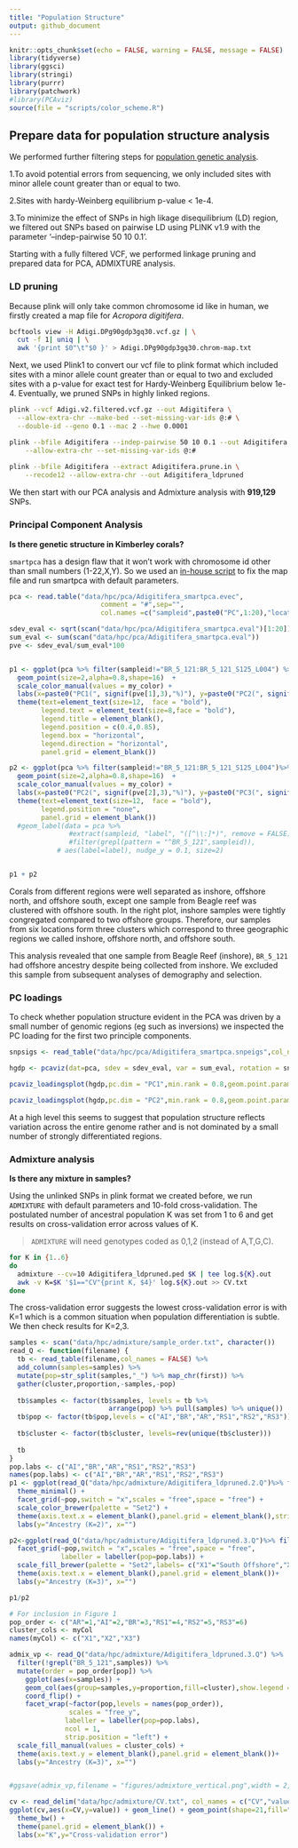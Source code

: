 ```yaml
---
title: "Population Structure"
output: github_document
---
```


```r
knitr::opts_chunk$set(echo = FALSE, warning = FALSE, message = FALSE)
library(tidyverse)
library(ggsci)
library(stringi)
library(purrr)
library(patchwork)
#library(PCAviz)
source(file = "scripts/color_scheme.R")
```

## Prepare data for population structure analysis

We performed further filtering steps for [population genetic analysis](04.popgen_stats.Rmd).

1.To avoid potential errors from sequencing, we only included sites with minor allele count greater than or equal to two.

2.Sites with hardy-Weinberg equilibrium p-value < 1e-4.

3.To minimize the effect of SNPs in high likage disequilibrium (LD) region, we filtered out SNPs based on pairwise LD using PLINK v1.9 with the parameter '--indep-pairwise 50 10 0.1'.

Starting with a fully filtered VCF, we performed linkage pruning and prepared data for PCA, ADMIXTURE analysis.

### LD pruning

Because plink will only take common chromosome id like in human, we firstly created a map file for *Acropora digitifera*.

```bash
bcftools view -H Adigi.DPg90gdp3gq30.vcf.gz | \
  cut -f 1| uniq | \
  awk '{print $0"\t"$0 }' > Adigi.DPg90gdp3gq30.chrom-map.txt
```

Next, we used Plink1 to convert our vcf file to plink format which included sites with a minor allele count greater than or equal to two and excluded sites with a p-value for exact test for Hardy-Weinberg Equilibrium below 1e-4. Eventually, we pruned SNPs in highly linked regions.

```bash
plink --vcf Adigi.v2.filtered.vcf.gz --out Adigitifera \
  --allow-extra-chr --make-bed --set-missing-var-ids @:# \
  --double-id --geno 0.1 --mac 2 --hwe 0.0001

plink --bfile Adigitifera --indep-pairwise 50 10 0.1 --out Adigitifera \
    --allow-extra-chr --set-missing-var-ids @:#
    
plink --bfile Adigitifera --extract Adigitifera.prune.in \
    --recode12 --allow-extra-chr --out Adigitifera_ldpruned
```
We then start with our PCA analysis and Admixture analysis with **919,129** SNPs.

### Principal Component Analysis
**Is there genetic structure in Kimberley corals?**

`smartpca` has a design flaw that it won't work with chromosome id other than small numbers (1-22,X,Y). So we used an [in-house script](scripts/fix_mapfile_for_smartpca.py) to fix the map file and run smartpca with default parameters.

```r
pca <- read.table("data/hpc/pca/Adigitifera_smartpca.evec",
                       comment = "#",sep="",
                       col.names =c("sampleid",paste0("PC",1:20),"location"))

sdev_eval <- sqrt(scan("data/hpc/pca/Adigitifera_smartpca.eval")[1:20])
sum_eval <- sum(scan("data/hpc/pca/Adigitifera_smartpca.eval"))
pve <- sdev_eval/sum_eval*100


p1 <- ggplot(pca %>% filter(sampleid!="BR_5_121:BR_5_121_S125_L004") %>% arrange(desc(location)), aes(PC1,PC2,color=location)) +
  geom_point(size=2,alpha=0.8,shape=16)  +
  scale_color_manual(values = my_color) + 
  labs(x=paste0("PC1(", signif(pve[1],3),"%)"), y=paste0("PC2(", signif(pve[2],3),"%)")) + theme_bw() +
  theme(text=element_text(size=12,  face = "bold"),
        legend.text = element_text(size=8,face = "bold"),
        legend.title = element_blank(),
        legend.position = c(0.4,0.85),
        legend.box = "horizontal",
        legend.direction = "horizontal",
        panel.grid = element_blank()) 

p2 <- ggplot(pca %>% filter(sampleid!="BR_5_121:BR_5_121_S125_L004")%>% arrange(desc(location)), aes(PC2,PC3,color=location)) +
  geom_point(size=2,alpha=0.8,shape=16)  +
  scale_color_manual(values = my_color) + 
  labs(x=paste0("PC2(", signif(pve[2],3),"%)"), y=paste0("PC3(", signif(pve[3],3),"%)")) + theme_bw() +
  theme(text=element_text(size=12,  face = "bold"),
        legend.position = "none",
        panel.grid = element_blank()) 
  #geom_label(data = pca %>% 
               #extract(sampleid, "label", "([^\\:]*)", remove = FALSE) %>% 
               #filter(grepl(pattern = "^BR_5_121",sampleid)), 
            # aes(label=label), nudge_y = 0.1, size=2) 


p1 + p2
```


Corals from different regions were well separated as inshore, offshore north, and offshore south, except one sample from Beagle reef was clustered with offshore south. In the right plot, inshore samples were tightly congregated compared to two offshore groups. Therefore, our samples from six locations form three clusters which correspond to three geographic regions we called inshore, offshore north, and offshore south.

This analysis revealed that one sample from Beagle Reef (inshore), `BR_5_121` had offshore ancestry despite being collected from inshore.  We excluded this sample from subsequent analyses of demography and selection.

### PC loadings
To check whether population structure evident in the PCA was driven by a small number of genomic regions (eg such as inversions) we inspected the PC loading for the first two principle components.

```r
snpsigs <- read_table("data/hpc/pca/Adigitifera_smartpca.snpeigs",col_names = c("ID","chr","pos",paste0("PC",(1:20)))) 

hgdp <- pcaviz(dat=pca, sdev = sdev_eval, var = sum_eval, rotation = snpsigs ) 

pcaviz_loadingsplot(hgdp,pc.dim = "PC1",min.rank = 0.8,geom.point.params = list(size=0.5, color="grey36")) + labs(x="SNPs",y=paste0("PC",1)) + ggtitle("PC loading plots of SNPs across the genome")

pcaviz_loadingsplot(hgdp,pc.dim = "PC2",min.rank = 0.8,geom.point.params = list(size=0.5, color="grey36")) + labs(x="SNPs",y=paste0("PC",2)) 

```
At a high level this seems to suggest that population structure reflects variation across the entire genome rather and is not dominated by a small number of strongly differentiated regions.

### Admixture analysis

**Is there any mixture in samples?**

Using the unlinked SNPs in plink format we created before, we run `ADMIXTURE` with default parameters and 10-fold cross-validation. The postulated number of ancestral population K was set from 1 to 6 and get results on cross-validation error across values of K.

>`ADMIXTURE` will need genotypes coded as 0,1,2 (instead of A,T,G,C).

```bash
for K in {1..6}
do
  admixture --cv=10 Adigitifera_ldpruned.ped $K | tee log.${K}.out
  awk -v K=$K '$1=="CV"{print K, $4}' log.${K}.out >> CV.txt
done
```
The cross-validation error suggests the lowest cross-validation error is with K=1 which is a common situation when population differentiation is subtle. We then check results for K=2,3.

```r
samples <- scan("data/hpc/admixture/sample_order.txt", character())
read_Q <- function(filename) {
  tb <- read_table(filename,col_names = FALSE) %>% 
  add_column(samples=samples) %>% 
  mutate(pop=str_split(samples,"_") %>% map_chr(first)) %>% 
  gather(cluster,proportion,-samples,-pop)
  
  tb$samples <- factor(tb$samples, levels = tb %>% 
                         arrange(pop) %>% pull(samples) %>% unique())
  tb$pop <- factor(tb$pop,levels = c("AI","BR","AR","RS1","RS2","RS3"))
  
  tb$cluster <- factor(tb$cluster, levels=rev(unique(tb$cluster)))
  
  tb
}
pop.labs <- c("AI","BR","AR","RS1","RS2","RS3")
names(pop.labs) <- c("AI","BR","AR","RS1","RS2","RS3")
p1 <- ggplot(read_Q("data/hpc/admixture/Adigitifera_ldpruned.2.Q")%>% filter(samples!="BR_5_121_S125_L004"),aes(x=samples)) + geom_col(aes(group=samples,y=proportion,fill=cluster),show.legend = FALSE) + 
  theme_minimal() + 
  facet_grid(~pop,switch = "x",scales = "free",space = "free") +
  scale_color_brewer(palette = "Set2") +
  theme(axis.text.x = element_blank(),panel.grid = element_blank(),strip.text.x = element_blank())+
  labs(y="Ancestry (K=2)", x="") 

p2<-ggplot(read_Q("data/hpc/admixture/Adigitifera_ldpruned.3.Q")%>% filter(samples!="BR_5_121_S125_L004"),aes(x=samples)) + geom_col(aes(group=samples,y=proportion,fill=cluster),show.legend = FALSE) + theme_minimal() +
  facet_grid(~pop,switch = "x",scales = "free",space = "free",
             labeller = labeller(pop=pop.labs)) +
  scale_fill_brewer(palette = "Set2",labels= c("X1"="South Offshore","X2"="North Offshore", "X3" = "Inshore")) +
  theme(axis.text.x = element_blank(),panel.grid = element_blank())+
  labs(y="Ancestry (K=3)", x="") 

p1/p2
```


```r
# For inclusion in Figure 1
pop_order <- c("AR"=1,"AI"=2,"BR"=3,"RS1"=4,"RS2"=5,"RS3"=6)
cluster_cols <- myCol
names(myCol) <- c("X1","X2","X3")

admix_vp <- read_Q("data/hpc/admixture/Adigitifera_ldpruned.3.Q") %>% 
  filter(!grepl("BR_5_121",samples)) %>% 
  mutate(order = pop_order[pop]) %>% 
    ggplot(aes(x=samples)) + 
    geom_col(aes(group=samples,y=proportion,fill=cluster),show.legend = FALSE) + theme_minimal() +
    coord_flip() +
    facet_wrap(~factor(pop,levels = names(pop_order)),
               scales = "free_y",
              labeller = labeller(pop=pop.labs),
              ncol = 1,
              strip.position = "left") +
  scale_fill_manual(values = cluster_cols) +
  theme(axis.text.y = element_blank(),panel.grid = element_blank())+
  labs(y="Ancestry (K=3)", x="") 


#ggsave(admix_vp,filename = "figures/admixture_vertical.png",width = 2,height = 6)
```



```r
cv <- read_delim("data/hpc/admixture/CV.txt", col_names = c("CV","value"),delim = " ")
ggplot(cv,aes(x=CV,y=value)) + geom_line() + geom_point(shape=21,fill="white",alpha=1) +
  theme_bw() +
  theme(panel.grid = element_blank()) +
  labs(x="K",y="Cross-validation error")
```




















